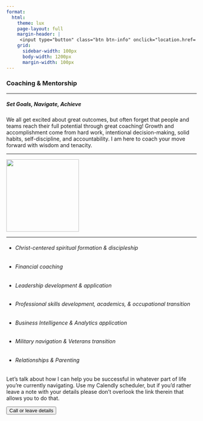 ```yaml
---
format:
  html:
    theme: lux
    page-layout: full
    margin-header: |
     <input type="button" class="btn btn-info" onclick="location.href='https://calendly.com/brian-davidhizar/30min';" value="Call / leave details">
    grid:
      sidebar-width: 100px
      body-width: 1200px
      margin-width: 100px
---
```


### Coaching & Mentorship

------------------------------------------------------------------------

##### Set Goals, Navigate, Achieve

We all get excited about great outcomes, but often forget that people and teams reach their full potential through great coaching!  Growth and accomplishment come from hard work, intentional decision-making, solid habits, self-discipline, and accountability.  I am here to coach your move forward with wisdom and tenacity.

------------------------------------------------------------------------

![](pexels-alex-andrews-1203808.jpg){fig-align="center" height="2in"}

------------------------------------------------------------------------

* ###### Christ-centered spiritual formation & discipleship

* ###### Financial coaching

* ###### Leadership development & application

* ###### Professional skills development, academics, & occupational transition

* ###### Business Intelligence & Analytics application

* ###### Military navigation & Veterans transition

* ###### Relationships & Parenting


Let's talk about how I can help you be successful in whatever part of life you're currently navigating. Use my Calendly scheduler, but if you'd rather leave a note with your details please don't overlook the link therein that allows you to do that.

<i class="bi bi-calendar-week-fill" ></i> <input type="button" class="btn btn-info" onclick="location.href='https://calendly.com/brian-davidhizar/30min';" value="Call or leave details">


